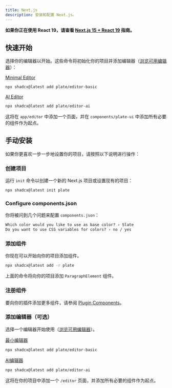 ```yaml
---
title: Next.js
description: 安装和配置 Next.js。
---
```


<Callout>

**如果你正在使用 React 19，请查看 [Next.js 15 + React 19](https://ui.shadcn.com/docs/react-19) 指南。**

</Callout>

## 快速开始

选择你的编辑器以开始。这些命令将初始化你的项目并添加编辑器（[浏览可用编辑器](/editors)）：

[Minimal Editor](https://template.platejs.org/editor)
```bash
npx shadcx@latest add plate/editor-basic
```

[AI Editor](https://playground.platejs.org/editor)
```bash
npx shadcx@latest add plate/editor-ai
```

这将在 `app/editor` 中添加一个页面，并在 `components/plate-ui` 中添加所有必要的组件作为起点。

## 手动安装

如果你更喜欢一步一步地设置你的项目，请按照以下说明进行操作：

<Steps>

### 创建项目

运行 `init` 命令以创建一个新的 Next.js 项目或设置现有的项目：

```bash
npx shadcx@latest init plate
```

### Configure components.json

你将被问到几个问题来配置 `components.json`：

```txt showLineNumbers
Which color would you like to use as base color? › Slate
Do you want to use CSS variables for colors? › no / yes
```

### 添加组件

你现在可以开始向你的项目添加组件。

```bash
npx shadcx@latest add -r plate
```

上面的命令将向你的项目添加 `ParagraphElement` 组件。

### 注册组件

要向你的插件添加更多组件，请参阅 [Plugin Components](/docs/plugin-components#register-components)。

### 添加编辑器（可选）

选择一个编辑器开始使用（[浏览可用编辑器](/editors)）。

[最小编辑器](https://template.platejs.org/editor)
```bash
npx shadcx@latest add plate/editor-basic
```

[AI编辑器](https://playground.platejs.org/editor)
```bash
npx shadcx@latest add plate/editor-ai
```

这将在你的项目中添加一个 `/editor` 页面，并添加所有必要的组件作为起点。

</Steps>